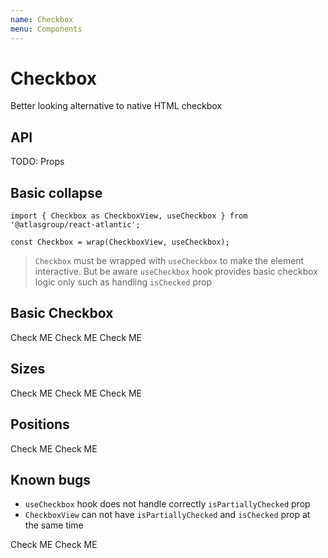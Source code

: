 ```yaml
---
name: Checkbox
menu: Components
---
```



# Checkbox

Better looking alternative to native HTML checkbox

## API

TODO: Props

## Basic collapse

```tsx
import { Checkbox as CheckboxView, useCheckbox } from '@atlasgroup/react-atlantic';

const Checkbox = wrap(CheckboxView, useCheckbox);
```

> `Checkbox` must be wrapped with `useCheckbox` to make the element interactive. But be aware `useCheckbox` hook provides basic checkbox logic only such as handling `isChecked` prop

## Basic Checkbox

<Playground>
    <Checkbox>Check ME</Checkbox>
    <Checkbox isDefaultChecked>Check ME</Checkbox>
    <Checkbox isDisabled>Check ME</Checkbox>
</Playground>

## Sizes

<Playground>
    <CheckboxView size="small">Check ME</CheckboxView>
    <CheckboxView size="medium">Check ME</CheckboxView>
    <CheckboxView size="large">Check ME</CheckboxView>
</Playground>

## Positions

<Playground>
    <CheckboxView horizontalPosition="left">Check ME</CheckboxView>
    <CheckboxView horizontalPosition="right">Check ME</CheckboxView>
</Playground>

## Known bugs

-   `useCheckbox` hook does not handle correctly `isPartiallyChecked` prop
-   `CheckboxView` can not have `isPartiallyChecked` and `isChecked` prop at the same time

<Playground>
    <Checkbox isPartiallyChecked>Check ME</Checkbox>
    <CheckboxView isPartiallyChecked isChecked>
        Check ME
    </CheckboxView>
</Playground>
